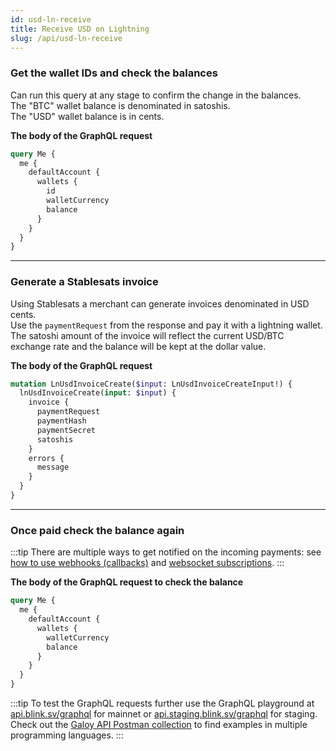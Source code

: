 ```yaml
---
id: usd-ln-receive
title: Receive USD on Lightning
slug: /api/usd-ln-receive
---
```



<AuthProvider>

  <SetApiEndpoint />

  <SetAuthToken />

### Get the wallet IDs and check the balances

Can run this query at any stage to confirm the change in the balances.<br />
The "BTC" wallet balance is denominated in satoshis.<br />
The "USD" wallet balance is in cents.

**The body of the GraphQL request**

```graphql
query Me {
  me {
    defaultAccount {
      wallets {
        id
        walletCurrency
        balance
      }
    }
  }
}
```

  <GetWalletDataUsd />

---

### Generate a Stablesats invoice

Using Stablesats a merchant can generate invoices denominated in USD cents. <br />
Use the `paymentRequest` from the response and pay it with a lightning wallet.<br />
The satoshi amount of the invoice will reflect the current USD/BTC exchange rate and the balance will be kept at the dollar value.

**The body of the GraphQL request**

```graphql
mutation LnUsdInvoiceCreate($input: LnUsdInvoiceCreateInput!) {
  lnUsdInvoiceCreate(input: $input) {
    invoice {
      paymentRequest
      paymentHash
      paymentSecret
      satoshis
    }
    errors {
      message
    }
  }
}
```

  <LnUsdInvoiceCreate />

---

### Once paid check the balance again

:::tip
There are multiple ways to get notified on the incoming payments: see [how to use webhooks (callbacks)](webhooks.md) and [websocket subscriptions](websocket.md).
:::

**The body of the GraphQL request to check the balance**


```graphql
query Me {
  me {
    defaultAccount {
      wallets {
        walletCurrency
        balance
      }
    }
  }
}
```

  <GetBalance />

</AuthProvider>

:::tip
To test the GraphQL requests further use the GraphQL playground at [api.blink.sv/graphql](https://api.blink.sv/graphql) for mainnet or [api.staging.blink.sv/graphql](https://api.staging.blink.sv/graphql) for staging.<br />
Check out the [Galoy API Postman collection](https://documenter.getpostman.com/view/29391384/2s9YCAQq3z#ed78e464-9874-4bf7-9b7b-92e5a898db83) to find examples in multiple programming languages.
:::
